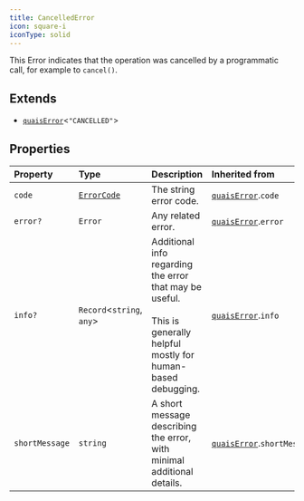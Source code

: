 ```yaml
---
title: CancelledError
icon: square-i
iconType: solid
---
```


This Error indicates that the operation was cancelled by a programmatic call, for example to `cancel()`.

## Extends

- [`quaisError`](/sdk/content/interfaces/quaisError)\<`"CANCELLED"`\>

## Properties

| Property | Type | Description | Inherited from |
| :------ | :------ | :------ | :------ |
| `code` | [`ErrorCode`](/sdk/content/type-aliases/ErrorCode) | The string error code. | [`quaisError`](/sdk/content/interfaces/quaisError).`code` |
| `error?` | `Error` | Any related error. | [`quaisError`](/sdk/content/interfaces/quaisError).`error` |
| `info?` | `Record`\<`string`, `any`\> | Additional info regarding the error that may be useful.<br /><br />This is generally helpful mostly for human-based debugging. | [`quaisError`](/sdk/content/interfaces/quaisError).`info` |
| `shortMessage` | `string` | A short message describing the error, with minimal additional details. | [`quaisError`](/sdk/content/interfaces/quaisError).`shortMessage` |
